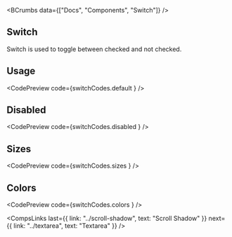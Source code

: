 
<BCrumbs data={["Docs", "Components", "Switch"]} />

<Article>

# Switch

Switch is used to toggle between checked and not checked.

## Usage

<CodePreview code={switchCodes.default } />

## Disabled

<CodePreview code={switchCodes.disabled } />

## Sizes

<CodePreview code={switchCodes.sizes } />

## Colors

<CodePreview code={switchCodes.colors } />

<CompsLinks
  last={{ link: "../scroll-shadow", text: "Scroll Shadow" }}
  next={{ link: "../textarea", text: "Textarea" }}
/>

</Article>